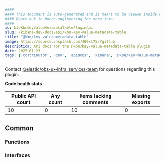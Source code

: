 ```yaml
---
####
#### This document is auto-generated and is meant to be viewed inside our experimental, new docs system.
#### Reach out in #docs-engineering for more info.
####
id: kibKbnKeyValueMetadataTablePluginApi
slug: /kibana-dev-docs/api/kbn-key-value-metadata-table
title: "@kbn/key-value-metadata-table"
image: https://source.unsplash.com/400x175/?github
description: API docs for the @kbn/key-value-metadata-table plugin
date: 2025-01-23
tags: ['contributor', 'dev', 'apidocs', 'kibana', '@kbn/key-value-metadata-table']
---
```




Contact [@elastic/obs-ux-infra_services-team](https://github.com/orgs/elastic/teams/obs-ux-infra_services-team) for questions regarding this plugin.

**Code health stats**

| Public API count  | Any count | Items lacking comments | Missing exports |
|-------------------|-----------|------------------------|-----------------|
| 10 | 0 | 10 | 0 |

## Common

### Functions
<DocDefinitionList data={kbnKeyValueMetadataTableObj.common.functions}/>

### Interfaces
<DocDefinitionList data={kbnKeyValueMetadataTableObj.common.interfaces}/>

